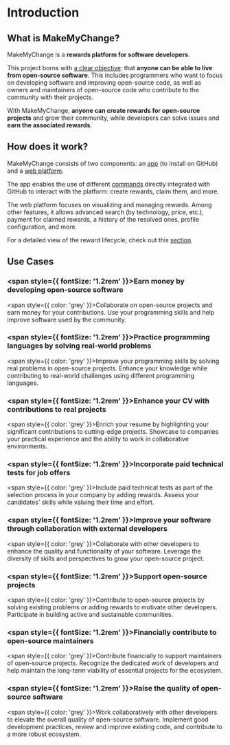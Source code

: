 # Introduction

## What is MakeMyChange?

MakeMyChange is a **rewards platform for software developers**.

This project borns with <u>a clear objective</u>: that **anyone can be able to live from open-source software**. This includes programmers who want to focus on developing software and improving open-source code, as well as owners and maintainers of open-source code who contribute to the community with their projects.

With MakeMyChange, **anyone can create rewards for open-source projects** and grow their community, while developers can solve issues and **earn the associated rewards**.

## How does it work?

MakeMyChange consists of two components: an [app](https://docs.makemychange.dev/overview/installations) (to install on GitHub) and a [web platform](https://app.makemychange.dev).

The app enables the use of different [commands](https://docs.makemychange.dev/overview/commands) directly integrated with GitHub to interact with the platform: create rewards, claim them, and more.

The web platform focuses on visualizing and managing rewards. Among other features, it allows advanced search (by technology, price, etc.), payment for claimed rewards, a history of the resolved ones, profile configuration, and more.

For a detailed view of the reward lifecycle, check out this [section](https://docs.makemychange.dev/rewards/workflow).

## Use Cases

### <span style={{ fontSize: '1.2rem' }}>Earn money by developing open-source software</span>
<span style={{ color: 'grey' }}>Collaborate on open-source projects and earn money for your contributions. Use your programming skills and help improve software used by the community.</span>

### <span style={{ fontSize: '1.2rem' }}>Practice programming languages by solving real-world problems</span>
<span style={{ color: 'grey' }}>Improve your programming skills by solving real problems in open-source projects. Enhance your knowledge while contributing to real-world challenges using different programming languages.</span>

### <span style={{ fontSize: '1.2rem' }}>Enhance your CV with contributions to real projects</span>
<span style={{ color: 'grey' }}>Enrich your resume by highlighting your significant contributions to cutting-edge projects. Showcase to companies your practical experience and the ability to work in collaborative environments.</span>

### <span style={{ fontSize: '1.2rem' }}>Incorporate paid technical tests for job offers</span>
<span style={{ color: 'grey' }}>Include paid technical tests as part of the selection process in your company by adding rewards. Assess your candidates' skills while valuing their time and effort.</span>

### <span style={{ fontSize: '1.2rem' }}>Improve your software through collaboration with external developers</span>
<span style={{ color: 'grey' }}>Collaborate with other developers to enhance the quality and functionality of your software. Leverage the diversity of skills and perspectives to grow your open-source project.</span>

### <span style={{ fontSize: '1.2rem' }}>Support open-source projects</span>
<span style={{ color: 'grey' }}>Contribute to open-source projects by solving existing problems or adding rewards to motivate other developers. Participate in building active and sustainable communities.</span>

### <span style={{ fontSize: '1.2rem' }}>Financially contribute to open-source maintainers</span>
<span style={{ color: 'grey' }}>Contribute financially to support maintainers of open-source projects. Recognize the dedicated work of developers and help maintain the long-term viability of essential projects for the ecosystem.</span>

### <span style={{ fontSize: '1.2rem' }}>Raise the quality of open-source software</span>
<span style={{ color: 'grey' }}>Work collaboratively with other developers to elevate the overall quality of open-source software. Implement good development practices, review and improve existing code, and contribute to a more robust ecosystem.</span>
